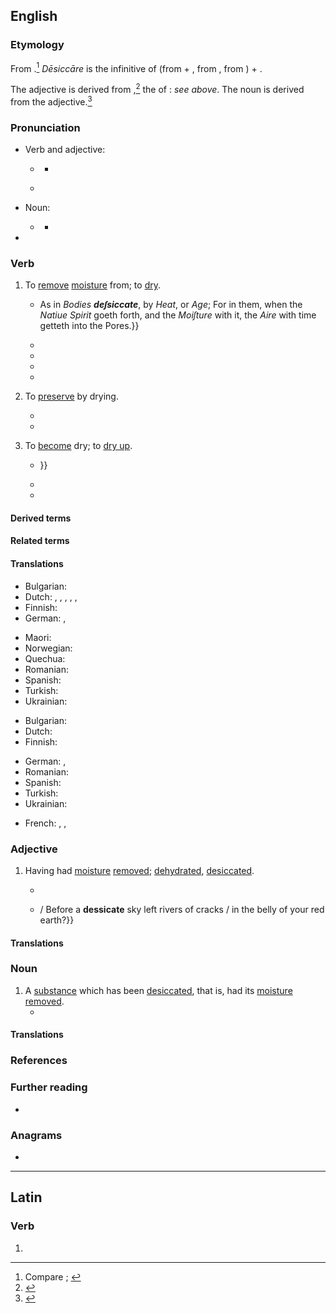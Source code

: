 ==English==
{{was wotd|2019|April|30}}

===Etymology===
{{root|en|ine-pro|*seyk-}}
From {{der|en|la|dēsiccāre||to dry completely, dry up}} {{suffix|en||ate|pos2=''verb suffix indicating acting in the specified manner''}}.<ref>Compare {{R:OED Online|pos=v|id=50817|date=1895|nodot=yes}}; {{R:Lexico}}</ref> ''Dēsiccāre'' is the infinitive of {{m|la|dēsiccō||to desiccate, dry up; to drain dry}} (from {{m|la|dē-|pos=''prefix meaning ‘completely, to exhaustion’''}} + {{m|la|siccō||to dry; to drain, exhaust}}, from {{m|la|siccus||dry}}, from {{der|en|ine-pro|*seyk-}}) + {{m|la|-āre}}.

The adjective is derived from {{der|en|la|dēsiccātus||dried up}},<ref>{{R:OED Online|pos=adj|id=50816|date=1895}}</ref> the {{glossary|perfect}} {{glossary|passive}} {{glossary|participle}} of {{m|la|dēsiccō}}: ''see above''. The noun is derived from the adjective.<ref>{{R:OED Online|pos=n|id=50815|date=1972}}</ref>

===Pronunciation===
* Verb and adjective:
** {{a|RP}} {{IPA|en|/ˈdɛsɪkeɪt/|/dɪˈsɪkeɪt/|qual2=archaic}}
*** {{audio|en|LL-Q1860 (eng)-Vealhurl-desiccate.wav |Audio (UK)}}
** {{a|GA}} {{IPA|en|/ˈdɛsɪkeɪt/}}
* Noun:
** {{a|RP|GA}} {{IPA|en|/ˈdɛsɪkət/}}
*** {{audio|en|LL-Q1860 (eng)-Vealhurl-desiccate2.wav|Audio (UK)}}
* {{hyphenation|en|de|sic|cate}}

===Verb===
{{en-verb}}

# {{lb|en|transitive}} To [[remove#Verb|remove]] [[moisture]] from; to [[dry#Verb|dry]]. {{defdate|from late 16th c.}}
#: {{synonyms|en|dehydrate|exiccate|q2=obsolete|exsiccate|parch}}
#: {{antonyms|en|hydrate|moisten|moisturize|wet}}
#* {{RQ:Bacon Sylva Sylvarum|century=IX|chapter=Experiment Solitary Touching the Two Kinds of Pneumaticals in Bodies|page=215|para=842|passage={{...}} As in ''Bodies '''deſsiccate''''', by ''Heat'', or ''Age''; For in them, when the ''Natiue Spirit'' goeth forth, and the ''Moiſture'' with it, the ''Aire'' with time getteth into the Pores.}}
#* {{quote-journal|en|author=Henry Gibbons|title=Notes on the Climate of San Francisco and of California, with Special Relation to Pulmonary Disorders|editors=Henry Gibbons and Henry Gibbons, Jr.|journal=Pacific Medical and Surgical Journal|location=San Francisco, Calif.|publisher=Bonnard & Daly, printers,{{nb...|609 Merchant Street.}}|month=February|year=1876|volume=XVIII|issue=9|page=403|pageurl=https://books.google.com/books?id=tGAsAAAAYAAJ&pg=PA403|oclc=1013215999|passage=Except on the borders of the ocean, and on the mountain sides where it deposits moisture in a visible form, the sea breeze has a drying effect. It '''desiccates''' the soil with rapidity.}}
#* {{quote-journal|en|author=Howard A[twood] Kelly|authorlink=Howard Atwood Kelly|author2=William Neill, Jr.|title=The Treatment of Tumors of the Bladder|editor=Charles Wood Fassett|journal=The Medical Herald and Physiotherapist|location=Kansas City, Mo.|publisher=[s.n.]|month=July|year=1924|volume=XLIII|issue=7|page=161|pageurl=https://books.google.com/books?id=ib9XAAAAMAAJ&pg=PA161|column=2|oclc=11745944|passage=[George A.] Wyeth, who is also a first class surgeon, as well as urologist, has made use of the desiccation and endothermic method to destroy tumors in the bladder by making a suprapublic opening and then penetrating and '''desiccating''' the disease in an area all around the base of the tumor which is then undermined, '''desiccated''', and removed.}}
#* {{quote-book|en|author=Stanley B. Carpenter|author2=Jay R. Bentley|author3=Charles A. Graham|chapter=Results|title=Moisture Contents of Brushland Fuels Desiccated for Burning|series=U.S.D.A. Forest Service Research Note|seriesvolume=PSW-202|location=Berkeley, Calif.|publisher=Pacific Southwest Forest and Range Experiment Station, [[w:United States Forest Service|Forest Service]], [[w:United States Department of Agriculture|U.S. Department of Agriculture]]|year=1970|page=4|pageurl=https://books.google.com/books?id=C1yJw0y6Pm8C&pg=PP4|column=2|oclc=45133583|passage=At the time of spring burning in 1968 the leaves and small stems of standing manzanita plants had been thoroughly '''dessicated''' by the spray treatment first applied in November, 1966.}}
#* {{quote-book|en|author=James O. Dealy|author2=Arthur M. Killin|chapter=Appendix B: Sampling and Analytical Techniques|title=Engineering and Cost Study of the Ferroalloy Industry|series=Publication|seriesvolume=no. EPA-450/2-74-008|location=North Carolina|publisher=Office of Air and Waste Management, Office of Air Quality Planning and Standards, [[w:United States Environmental Protection Agency|Environmental Protection Agency]]|month=May|year=1974|page=B-7|pageurl=https://books.google.com/books?id=KWrrMDujHfIC&pg=RA5-SL1-PA53|column=3|oclc=1562182|passage=Transfer the acetone washings to a tared beaker and evaporate to dryness at ambient temperature and pressure. '''Desiccate''' and dry to a constant weight.}}
# {{lb|en|transitive}} To [[preserve#Verb|preserve]] by drying. {{defdate|from late 16th c.}}
#* {{quote-journal|en|author=“Uncle Gib”|title=Children’s Corner|url=https://digitised-collections.unimelb.edu.au/bitstream/handle/11343/21263/269490_UDS2010852-33.pdf|archiveurl=https://web.archive.org/web/20190430173545/https://digitised-collections.unimelb.edu.au/bitstream/handle/11343/21263/269490_UDS2010852-33.pdf|archivedate=30 April 2019|magazine=Gibsonia Gazette|location=Perth, W.A.|publisher=Issued by the House of {{w|Foy & Gibson}}|month=July|year=1929|volume=3|issue=8|page=6|pageurl=https://digitised-collections.unimelb.edu.au/bitstream/handle/11343/21263/269490_UDS2010852-33.pdf#page=6|oclc=437345932|passage=The nuts are then passed into a double disc machine, and this travelling at a speed of 3,000 revolutions per minute '''desiccates''' the coconut.}}
#* {{quote-book|en|author=Committee on Food Protection, Food and Nutrition Board, Division of Biological Sciences, Assembly of Life Sciences, National Research Council|chapter=Nuts, Macaroni, and Noodle Products and Dry Blended Food|title=Prevention of Microbial and Parasitic Hazards Associated with Processed Foods: A Guide for the Food Processor|location=Washington, D.C.|publisher={{w|National Academy of Sciences}}|year=1975|page=71|pageurl=https://books.google.com/books?id=4nwrAAAAYAAJ&pg=PA71|isbn=978-0-309-02345-0|passage=All equipment used for removing the meat from the shell and for grinding, shredding, drying, classifying, and '''desiccating''' the coconut should be clean and free from pathogens.}}
# {{lb|en|intransitive|rare}} To [[become]] dry; to [[dry up]].
#* {{quote-journal|en|author=Thomas Spalding|authorlink=Thomas Spalding|title=Sugar Cane, &c.: Letter from the Secretary of the Treasury, in Reply to a Resolution of the House of Representatives of the 25th of January last, upon the Subject of the Cultivation of the Sugar Cane, and the Manufacture and Refinement of Sugar. [Doc. No. 62] [Letter from Thomas Spalding, Esq., dated Sapelo Island, near Darien, Containing Answers to Inquiries Respecting the Culture of the Sugar Cane, the Manufacture of Sugar, &c.]|journal=Executive Documents of the [[w:United States House of Representatives|House of Representatives]], at the Second Session of the Twenty-first [[w:United States Congress|Congress]],{{nb...|begun and held at the City of Washington, December 6, 1830. And in the Fifty-fifth Year of the Independence of the United States.}}|location=Washington, D.C.|publisher=Printed by {{w|Duff Green}}|date=1 September 1830|year_published=1831|volume=III|page=40|pageurl=https://books.google.com/books?id=GIgFAAAAQAAJ&pg=RA2-PA40|oclc=13401553|passage=Lately, in France, they stopped the boiling process in the preparation of brown sugar a few degrees before the point of crystallization, which is 243°, or 244°; and then spreading their syrup over their copper pans, placed round a stove or bake house, leave the syrup to '''desiccate''' slowly, and to crystallize in what they call the natural way; {{...}}}}
#* {{quote-book|en|author=Erasmus Wilson|authorlink=William James Erasmus Wilson|chapter=Diseases of the Hairs and Hair-follicles|title=A Practical and Theoretical Treatise on the Diagnosis, Pathology, & Treatment of Diseases of the Skin:{{nb...|Arranged According to a Natural System of Classification, and Preceded by an Outline of the Anatomy & Physiology of the Skin.}}|location=London|publisher=[[w:John Churchill (publisher)|John Churchill]],{{nb...|Princes Street, Soho.}}|year=1842|pages=345–346|pageurl=https://books.google.com/books?id=oG8ifXnAKA8C&pg=PA346|oclc=969501221|passage=Favus is a chronic inflammation of the hair-follicles, associated with the production of a peculiar yellowish substance which surrounds the cylinder of the hair, and is seen through the epidermis as a minute circular spot, not raised above the level of the skin. The yellow substance, after a short period, escapes from the follicles upon the surface of the epidermis, and '''desiccates''' into yellowish friable crusts, forming a distinct cup with an inverted border, around the base of each hair.}}
#* {{quote-journal|en|title=Preservation of Fruits|editors=[[w:Ebenezer Emmons|E[benezer] Emmons]], A. Osborn, and O. C. Gardiner|journal=American Quarterly Journal of Agriculture and Science|location=New York, N.Y.|publisher=Huntington & Savage,{{nb...|No. 216 Pearl Street.}}|month=October|year=1846|volume=IV|issue=VIII|page=301–302|pageurl=https://books.google.com/books?id=CLcEAAAAYAAJ&pg=RA2-PA302|oclc=5461675|passage=A dry atmosphere also preserves organic bodies from decay. This is exemplified in some parts of Texas and South America, where meat is readily preserved, though the country is warm if not hot. The fluids simply evaporate, and leave the harder parts to '''dessicate'''.{{sic|desiccate}}}}

====Derived terms====
{{col3|en|[[desiccated]] {{qualifier|adjective}}|desiccated coconut|desiccatedly|[[desiccating]] {{qualifier|adjective, noun}}|desiccation|desiccative|desiccator}}

====Related terms====
{{col3|en|desiccant|[[exiccate]], [[exiccation]] {{qualifier|obsolete}}|exsiccant|exsiccate|exsiccation|exsiccative|exsiccator}}

====Translations====
{{trans-top-also|to remove moisture from|dry}}
* Bulgarian: {{t+|bg|изсушавам}}
* Dutch: {{t+|nl|drogen}}, {{t+|nl|dehydreren}}, {{t|nl|deshydrateren}}, {{t+|nl|ontwateren}}, {{t+|nl|uitdrogen}}, {{t+|nl|verdrogen}}
* Finnish: {{t+|fi|kuivata}}
* German: {{t+|de|trocknen}}, {{t+|de|dörren}}
{{trans-mid}}
* Maori: {{t|mi|whakatārehe}}
* Norwegian: {{t|no|tørke}}
* Quechua: {{t|qu|ch'akichiy}}
* Romanian: {{t+|ro|deshidrata}}
* Spanish: {{t+|es|desecar}}
* Turkish: {{t+|tr|kurumak}}
* Ukrainian: {{t+|uk|висушувати}}
{{trans-bottom}}

{{trans-top|to preserve by drying}}
* Bulgarian: {{t+|bg|суша}}
* Dutch: {{t+|nl|drogen}}
* Finnish: {{t+|fi|kuivata}}
{{trans-mid}}
* German: {{t+|de|trocknen}}, {{t+|de|dörren}}
* Romanian: {{t+|ro|deshidrata}}
* Spanish: {{t+|es|disecar}}
* Turkish: {{t+|tr|kurutmak}}
* Ukrainian: {{t+|uk|засушувати}}
{{trans-bottom}}

{{checktrans-top}}
* French: {{t+check|fr|secher}}, {{t+check|fr|déshydrater}}, {{t-check|fr|[[mettre]] [[à sec]]}} <!-- was "[[mettre]] [[à sec]]" - assumed sum-of-parts; if an idiom, remove the wikilinks to the individual words. see [[User:Kephir/gadgets/xte#Translation_fixing]] -->
{{trans-mid}}
{{trans-bottom}}

===Adjective===
{{en-adj}}

# Having had [[moisture]] [[remove#Verb|removed]]; [[dehydrated#Adjective|dehydrated]], [[desiccated#Adjective|desiccated]].
#: {{synonyms|en|dried}}
#* {{quote-journal|en|author=“Liolett”|title=On Vegetable Revivification|magazine=The Mirror of Literature, Amusement, and Instruction|location=London|publisher=Printed and published by [[w:John Limbird|J[ohn] Limbird]],{{nb...|143, Strand, (New Somerset House.)}}|date=21 May 1824|year_published=12 June 1824|volume=III|issue=LXXXVIII|page=388|pageurl=https://books.google.com/books?id=cMIRAAAAYAAJ&pg=PA388|column=1|oclc=728650805|passage=It [the ''byssus'' fungus] is not only capable of propagation by the most minute fragments, however rudely detached, but it also retains the principle of revivification for years together when in a '''desiccate''' state.}}
#* {{quote-journal|en|author=Loretta Diane Walker|title=Offsprings of Extremes [first published in ''Red River Review'']|editor=Barbara Blanks|magazine=A Galaxy of Verse|location=Garland, Tex.|publisher=A Galaxy of Verse Literary Foundation|month=August|year=2016|year_published=fall–winter 2016|volume=36|issue=2|page=89|pageurl=https://books.google.com./books?id=kiL4DQAAQBAJ&pg=PA89|isbn=978-1-365-51013-7|passage=How many years have you been here? / {{...}} / Before a '''dessicate''' sky left rivers of cracks / in the belly of your red earth?}}

====Translations====
{{trans-top-also|having had moisture removed|dehydrated|desiccated}}
{{trans-mid}}
{{trans-bottom}}

===Noun===
{{en-noun}}

# A [[substance]] which has been [[#Verb|desiccated]], that is, had its [[moisture]] [[remove#Verb|removed]].
#* {{quote-journal|en|author=Virgil A. Rhodius|author2=Carol A. Gross|authorlink2=Carol Gross|title=Using DNA Microarrays to Assay Part Function|editor={{w|Christopher Voigt}}|journal={{w|Methods in Enzymology}}|location=San Diego, Calif.|publisher={{w|Academic Press}}|year=2011|volume=497 (Synthetic Biology, Part A; Methods for Part/Device Characterization and Chassis Engineering)|section=section 5.3 (Cy3/Cy5 Coupling)|page=90|pageurl=https://books.google.com/books?id=E5Jv--GzuvcC&pg=PA90|isbn=978-0-12-385075-1|issn=0076-6879|passage=The Cy dyes are shipped as a '''desiccate''' in sealed packs.}}

====Translations====
{{trans-top|substance which has been desiccated}}
{{trans-mid}}
{{trans-bottom}}

===References===
<references />

===Further reading===
* {{pedia|desiccation}}

===Anagrams===
* {{anagrams|en|a=accdeeist|cadetcies}}

----

==Latin==

===Verb===
{{la-verb-form|dēsiccāte}}

# {{inflection of|la|dēsiccō||2|p|pres|actv|impr}}